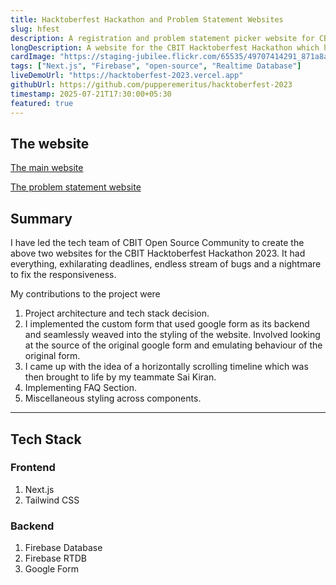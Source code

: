```yaml
---
title: Hacktoberfest Hackathon and Problem Statement Websites
slug: hfest
description: A registration and problem statement picker website for CBIT Hacktoberfest Hackathon.
longDescription: A website for the CBIT Hacktoberfest Hackathon which had registration and problem statement selection with a Firebase RTDB backend.
cardImage: "https://staging-jubilee.flickr.com/65535/49707414291_871a8a081a_q.jpg"
tags: ["Next.js", "Firebase", "open-source", "Realtime Database"]
liveDemoUrl: "https://hacktoberfest-2023.vercel.app"
githubUrl: https://github.com/pupperemeritus/hacktoberfest-2023
timestamp: 2025-07-21T17:30:00+05:30
featured: true
---
```


## The website

[The main website](https://hacktoberfest-2023.vercel.app)

[The problem statement website](https://coschfest23ps.vercel.app)

## Summary

I have led the tech team of CBIT Open Source Community to create the above two websites for the CBIT Hacktoberfest Hackathon 2023.
It had everything, exhilarating deadlines, endless stream of bugs and a nightmare to fix the responsiveness.

My contributions to the project were

1. Project architecture and tech stack decision.
2. I implemented the custom form that used google form as its backend and seamlessly weaved into the styling of the website. Involved looking at the source of the original google form and emulating behaviour of the original form.
3. I came up with the idea of a horizontally scrolling timeline which was then brought to life by my teammate Sai Kiran.
4. Implementing FAQ Section.
5. Miscellaneous styling across components.

---

## Tech Stack

### Frontend

1. Next.js
2. Tailwind CSS

### Backend

1. Firebase Database
2. Firebase RTDB
3. Google Form
